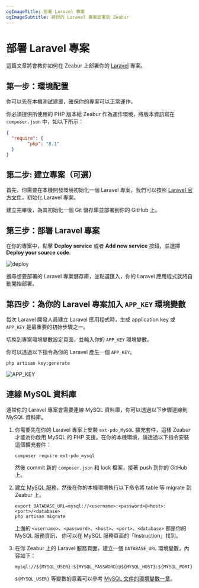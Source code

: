 ```yaml
---
ogImageTitle: 部署 Laravel 專案
ogImageSubtitle: 將你的 Laravel 專案部署到 Zeabur
---
```


# 部署 Laravel 專案

這篇文章將會教你如何在 Zeabur 上部署你的 [Laravel](https://laravel.com/) 專案。

## 第一步：環境配置

你可以先在本機測試建置，確保你的專案可以正常運作。

你必須提供所使用的 PHP 版本給 Zeabur 作為運作環境，將版本資訊寫在 `composer.json` 中，如以下所示：

```json
{
  "require": {
        "php": "8.1"
  }
}
```

## 第二步: 建立專案（可選）

首先，你需要在本機開發環境初始化一個 Laravel 專案，我們可以按照 [Laravel 官方文件](https://laravel.com/docs/9.x)，初始化 Laravel 專案。

建立完畢後，為其初始化一個 Git 儲存庫並部署到你的 GitHub 上。

## 第三步：部署 Laravel 專案

在你的專案中，點擊 **Deploy service** 或者 **Add new service** 按鈕，並選擇 **Deploy your source code**.

![deploy](/deploy/common/select-service.en-US.png)

搜尋想要部署的 Laravel 專案儲存庫，並點選匯入，你的 Laravel 應用程式就將自動開始部署。

## 第四步：為你的 Laravel 專案加入 `APP_KEY` 環境變數

每次 Laravel 開發人員建立 Laravel 應用程式時，生成 application key 或 `APP_KEY` 是最重要的初始步驟之一。

切換到專案環境變數設定頁面，並輸入你的 `APP_KEY` 環境變數。

你可以透過以下指令為你的 Laravel 產生一個 `APP_KEY`。

```shell
php artisan key:generate
```

![APP_KEY](/framework/laravel/app-key-setting.jpg)

## 連線 MySQL 資料庫

通常你的 Laravel 專案會需要連線 MySQL 資料庫，你可以透過以下步驟連線到 MySQL 資料庫。

1. 你需要先在你的 Laravel 專案上安裝 `ext-pdo_MySQL` 擴充套件，這樣 Zeabur 才能為你啟用 MySQL
   的 PHP 支援。在你的本機環境，請透過以下指令安裝這個擴充套件：

    ```shell
    composer require ext-pdo_mysql
    ```

    然後 commit 新的 `composer.json` 和 lock 檔案，接著 push 到你的 GitHub 上。

2. [建立 MySQL 服務](/marketplace/mysql)，然後在你的本機環境執行以下命令將 table 等 migrate 到 Zeabur 上。

    ```shell
    export DATABASE_URL=mysql://<username>:<password>@<host>:<port>/<database>
    php artisan migrate
    ```

    上面的 `<username>`、`<password>`、`<host>`、`<port>`、`<database>` 都是你的 MySQL 服務資訊，
    你可以在 MySQL 服務頁面的「Instruction」找到。

3. 在你 Zeabur 上的 Laravel 服務頁面，建立一個 `DATABASE_URL` 環境變數，內容如下：

    ```
    mysql://${MYSQL_USER}:${MYSQL_PASSWORD}@${MYSQL_HOST}:${MYSQL_PORT}/${MYSQL_DATABASE}
    ```

    `${MYSQL_USER}` 等變數的意義可以參考 [MySQL 文件的環境變數一章](/marketplace/mysql#環境變數)。
